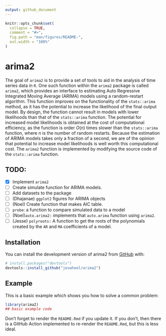 ```yaml
---
output: github_document
---
```


<!-- README.md is generated from README.Rmd. Please edit that file -->

```r
knitr::opts_chunk$set(
  collapse = TRUE,
  comment = "#>",
  fig.path = "man/figures/README-",
  out.width = "100%"
)
```

# arima2

<!-- badges: start -->
<!-- badges: end -->

The goal of `arima2` is to provide a set of tools to aid in the analysis of time series data in `R`. 
One such function within the `arima2` package is called `arima2`, which provides an interface to estimating Auto Regressive Integrated Moving Average (ARIMA) models using a random-restart algorithm. 
This function improves on the functionality of the `stats::arima` method, as it has the potential to increase the likelihood of the final output model. By design, the function cannot result in models with lower likelihoods than that of the `stats::arima` function. 
The potential for increased model likelihoods is obtained at the cost of computational efficiency, as the function is order $O(n)$ times slower than the `stats::arima` function, where $n$ is the number of random restarts.
Because the estimation of ARIMA models takes only a fraction of a second, we are of the opinion that potential to increase model likelihoods is well worth this computational cost.
The `arima2` function is implemented by modifying the source code of the `stats::arima` function. 

## TODO:

- [x] Implement `arima2` 
- [ ] Create simulate function for ARIMA models.
- [ ] Add datasets to the package 
- [ ] (Dhajanae) `ggplot2` figures for ARIMA objects
- [ ] (Noel) Create function that makes AIC table. 
- [ ] `probe`: a function to compare simulated data to a model 
- [ ] (Noel)`auto.arima2:` implements that `auto.arima` function using `arima2`.
- [ ] (Jesse) `polyroots:` A function to get the roots of the polynomials created by the `AR` and `MA` coefficients of a model. 

## Installation

You can install the development version of arima2 from [GitHub](https://github.com/) with:

``` r
# install.packages("devtools")
devtools::install_github("jeswheel/arima2")
```

## Example

This is a basic example which shows you how to solve a common problem:

```r
library(arima2)
## basic example code
```

Don't forget to render the `README.Rmd` if you update it. If you don't, then there is a GitHub Action implemented to re-render the `README.Rmd`, but this is less ideal. 
